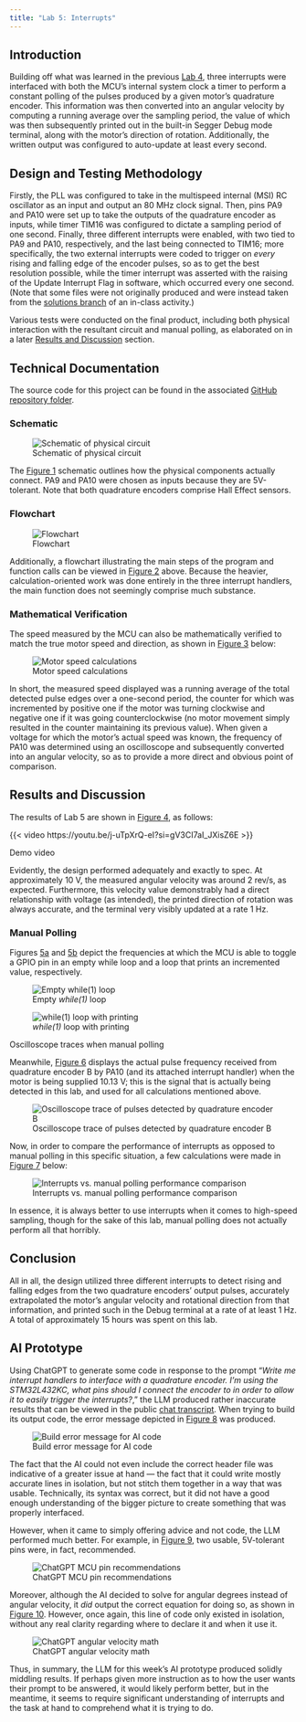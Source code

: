 ```yaml
---
title: "Lab 5: Interrupts"
---
```


## Introduction {#sec-intro}
Building off what was learned in the previous [Lab 4](../lab4/lab4.qmd), three interrupts were interfaced with both the MCU's internal system clock a timer to perform a constant polling of the pulses produced by a given motor's quadrature encoder.
This information was then converted into an angular velocity by computing a running average over the sampling period, the value of which was then subsequently printed out in the built-in Segger Debug mode terminal, along with the motor's direction of rotation.
Additionally, the written output was configured to auto-update at least every second. 

## Design and Testing Methodology
Firstly, the PLL was configured to take in the multispeed internal (MSI) RC oscillator as an input and output an 80 MHz clock signal. 
Then, pins PA9 and PA10 were set up to take the outputs of the quadrature encoder as inputs, while timer TIM16 was configured to dictate a sampling period of one second.
Finally, three different interrupts were enabled, with two tied to PA9 and PA10, respectively, and the last being connected to TIM16; more specifically, the two external interrupts were coded to trigger on *every* rising and falling edge of the encoder pulses, so as to get the best resolution possible, while the timer interrupt was asserted with the raising of the Update Interrupt Flag in software, which occurred every one second.
(Note that some files were not originally produced and were instead taken from the [solutions branch](https://github.com/HMC-E155/tutorial-interrupts/tree/solution/lib) of an in-class activity.)

Various tests were conducted on the final product, including both physical interaction with the resultant circuit and manual polling, as elaborated on in a later [Results and Discussion](#sec-results-and-discussion) section.

## Technical Documentation
The source code for this project can be found in the associated [GitHub repository folder](https://github.com/qmiyamoto/E155-Labs/tree/main/lab5).

### Schematic
![Schematic of physical circuit](images/lab5_schematic.png){#fig-schematic}

The [Figure 1](#fig-schematic) schematic outlines how the physical components actually connect.
PA9 and PA10 were chosen as inputs because they are 5V-tolerant.
Note that both quadrature encoders comprise Hall Effect sensors.

### Flowchart
![Flowchart](images/flowchart.png){#fig-flowchart}

Additionally, a flowchart illustrating the main steps of the program and function calls can be viewed in [Figure 2](#fig-flowchart) above.
Because the heavier, calculation-oriented work was done entirely in the three interrupt handlers, the main function does not seemingly comprise much substance.

### Mathematical Verification
The speed measured by the MCU can also be mathematically verified to match the true motor speed and direction, as shown in [Figure 3](#fig-mathematical-verification) below:

![Motor speed calculations](images/mathematical_verification.png){#fig-mathematical-verification}

In short, the measured speed displayed was a running average of the total detected pulse edges over a one-second period, the counter for which was incremented by positive one if the motor was turning clockwise and negative one if it was going counterclockwise (no motor movement simply resulted in the counter maintaining its previous value).
When given a voltage for which the motor's actual speed was known, the frequency of PA10 was determined using an oscilloscope and subsequently converted into an angular velocity, so as to provide a more direct and obvious point of comparison.

## Results and Discussion {#sec-results-and-discussion}
The results of Lab 5 are shown in [Figure 4](#fig-video), as follows:

::: {#fig-video}
{{< video https://youtu.be/j-uTpXrQ-eI?si=gV3CI7aI_JXisZ6E >}}

Demo video
:::

Evidently, the design performed adequately and exactly to spec.
At approximately 10 V, the measured angular velocity was around 2 rev/s, as expected.
Furthermore, this velocity value demonstrably had a direct relationship with voltage (as intended), the printed direction of rotation was always accurate, and the terminal very visibly updated at a rate 1 Hz.

### Manual Polling
Figures [5a](#fig-empty-while-loop) and [5b](#fig-manual-polling) depict the frequencies at which the MCU is able to toggle a GPIO pin in an empty while loop and a loop that prints an incremented value, respectively.

::: {#fig-manual-polling-oscilloscope-traces layout-ncol=2}
![Empty *while(1)* loop](images/empty_while(1)_loop.png){#fig-empty-while-loop .lightbox}

![*while(1)* loop with printing](images/manual_polling.png){#fig-manual-polling .lightbox}

Oscilloscope traces when manual polling
:::

Meanwhile, [Figure 6](#fig-quad-encoder-B) displays the actual pulse frequency received from quadrature encoder B by PA10 (and its attached interrupt handler) when the motor is being supplied 10.13 V; this is the signal that is actually being detected in this lab, and used for all calculations mentioned above.

![Oscilloscope trace of pulses detected by quadrature encoder B](images/quad_encoder_B.png){#fig-quad-encoder-B}

Now, in order to compare the performance of interrupts as opposed to manual polling in this specific situation, a few calculations were made in [Figure 7](#fig-comparison-justification) below:

![Interrupts vs. manual polling performance comparison](images/comparison_justification.png){#fig-comparison-justification}

In essence, it is always better to use interrupts when it comes to high-speed sampling, though for the sake of this lab, manual polling does not actually perform all that horribly.

## Conclusion
All in all, the design utilized three different interrupts to detect rising and falling edges from the two quadrature encoders' output pulses, accurately extrapolated the motor's angular velocity and rotational direction from that information, and printed such in the Debug terminal at a rate of at least 1 Hz.
A total of approximately 15 hours was spent on this lab.

## AI Prototype
Using ChatGPT to generate some code in response to the prompt "*Write me interrupt handlers to interface with a quadrature encoder. I’m using the STM32L432KC, what pins should I connect the encoder to in order to allow it to easily trigger the interrupts?*," the LLM produced rather inaccurate results that can be viewed in the public [chat transcript](https://chatgpt.com/share/68e6fe0e-6614-800f-bb4b-ba1599f9887d).
When trying to build its output code, the error message depicted in [Figure 8](#fig-ai-error-message) was produced.

![Build error message for AI code](images/ai_error_message.png){#fig-ai-error-message}

The fact that the AI could not even include the correct header file was indicative of a greater issue at hand — the fact that it could write mostly accurate lines in isolation, but not stitch them together in a way that was usable.
Technically, its syntax was correct, but it did not have a good enough understanding of the bigger picture to create something that was properly interfaced.

However, when it came to simply offering advice and not code, the LLM performed much better.
For example, in [Figure 9](#fig-ai-pin-recommendations), two usable, 5V-tolerant pins were, in fact, recommended.

![ChatGPT MCU pin recommendations](images/ai_pin_recommendations.png){#fig-ai-pin-recommendations}

Moreover, although the AI decided to solve for angular degrees instead of angular velocity, it *did* output the correct equation for doing so, as shown in [Figure 10](#fig-ai-encoder-math).
However, once again, this line of code only existed in isolation, without any real clarity regarding where to declare it and when it use it.

![ChatGPT angular velocity math](images/ai_encoder_math.png){#fig-ai-encoder-math}

Thus, in summary, the LLM for this week's AI prototype produced solidly middling results.
If perhaps given more instruction as to how the user wants their prompt to be answered, it would likely perform better, but in the meantime, it seems to require significant understanding of interrupts and the task at hand to comprehend what it is trying to do.